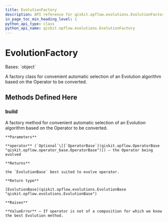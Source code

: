 ```yaml
---
title: EvolutionFactory
description: API reference for qiskit.opflow.evolutions.EvolutionFactory
in_page_toc_min_heading_level: 1
python_api_type: class
python_api_name: qiskit.opflow.evolutions.EvolutionFactory
---
```


# EvolutionFactory

<Class id="qiskit.opflow.evolutions.EvolutionFactory" github="https://github.com/qiskit/qiskit/tree/stable/0.21/qiskit/opflow/evolutions/evolution_factory.py" signature="EvolutionFactory">
  Bases: `object`

  A factory class for convenient automatic selection of an Evolution algorithm based on the Operator to be converted.

  ## Methods Defined Here

  ### build

  <Function id="qiskit.opflow.evolutions.EvolutionFactory.build" name="build" signature="static EvolutionFactory.build(operator=None)">
    A factory method for convenient automatic selection of an Evolution algorithm based on the Operator to be converted.

    **Parameters**

    **operator** (`Optional`\[[`OperatorBase`](qiskit.opflow.OperatorBase "qiskit.opflow.operator_base.OperatorBase")]) – the Operator being evolved

    **Returns**

    the `EvolutionBase` best suited to evolve operator.

    **Return type**

    [EvolutionBase](qiskit.opflow.evolutions.EvolutionBase "qiskit.opflow.evolutions.EvolutionBase")

    **Raises**

    **ValueError** – If operator is not of a composition for which we know the best Evolution method.
  </Function>
</Class>

